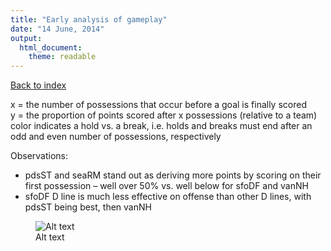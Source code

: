 ```yaml
---
title: "Early analysis of gameplay"
date: "14 June, 2014"
output:
  html_document:
    theme: readable
---
```


<a href="index.html">Back to index</a>

x = the number of possessions that occur before a goal is finally scored  
y = the proportion of points scored after x possessions (relative to a team)  
color indicates a hold vs. a break, i.e. holds and breaks must end after an odd and even number of possessions, respectively  

Observations:

  * pdsST and seaRM stand out as deriving more points by scoring on their first possession -- well over 50% vs. well below for sfoDF and vanNH
  * sfoDF D line is much less effective on offense than other D lines, with pdsST being best, then vanNH

![Alt text](figs/poss_n_dist_by_scor_team_and_status.png)